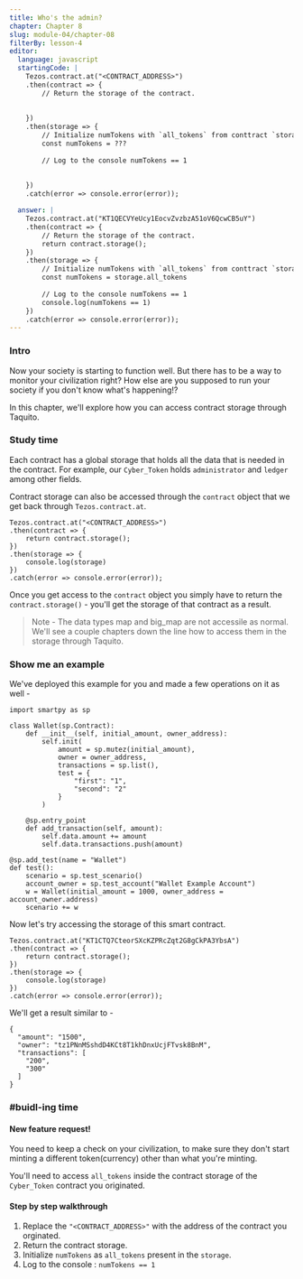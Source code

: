```yaml
---
title: Who's the admin?
chapter: Chapter 8
slug: module-04/chapter-08
filterBy: lesson-4
editor:
  language: javascript
  startingCode: |
    Tezos.contract.at("<CONTRACT_ADDRESS>")
    .then(contract => {
        // Return the storage of the contract.
        
        
    })
    .then(storage => {
        // Initialize numTokens with `all_tokens` from conttract `storage`.
        const numTokens = ???
        
        // Log to the console numTokens == 1
        
        
    })
    .catch(error => console.error(error));

  answer: |
    Tezos.contract.at("KT1QECVYeUcy1EocvZvzbzA51oV6QcwCB5uY")
    .then(contract => {
        // Return the storage of the contract.
        return contract.storage();
    })
    .then(storage => {
        // Initialize numTokens with `all_tokens` from conttract `storage`.
        const numTokens = storage.all_tokens
        
        // Log to the console numTokens == 1
        console.log(numTokens == 1)
    })
    .catch(error => console.error(error));
---
```

### Intro
Now your society is starting to function well. 
But there has to be a way to monitor your civilization right? 
How else are you supposed to run your society if you don't know what's happening!?

In this chapter, we'll explore how you can access contract storage through Taquito.

### Study time
Each contract has a global storage that holds all the data that is needed in the contract. For example, our `Cyber_Token` holds `administrator` and `ledger` among other fields.

Contract storage can also be accessed through the `contract` object that we get back through `Tezos.contract.at`.
```javascript=
Tezos.contract.at("<CONTRACT_ADDRESS>")
.then(contract => {
    return contract.storage();
})
.then(storage => {
    console.log(storage)
})
.catch(error => console.error(error));
```
Once you get access to the `contract` object you simply have to return the `contract.storage()` - you'll get the storage of that contract as a result. 

> Note - The data types map and big_map are not accessile as normal. We'll see a couple chapters down the line how to access them in the storage through Taquito.

### Show me an example
We've deployed this example for you and made a few operations on it as well - 
```python=
import smartpy as sp

class Wallet(sp.Contract):
    def __init__(self, initial_amount, owner_address):
        self.init(
            amount = sp.mutez(initial_amount),
            owner = owner_address,
            transactions = sp.list(),
            test = {
                "first": "1",
                "second": "2"
            }
        )
        
    @sp.entry_point
    def add_transaction(self, amount):
        self.data.amount += amount
        self.data.transactions.push(amount)
        
@sp.add_test(name = "Wallet")
def test():
    scenario = sp.test_scenario()
    account_owner = sp.test_account("Wallet Example Account")
    w = Wallet(initial_amount = 1000, owner_address = account_owner.address)
    scenario += w
```
Now let's try accessing the storage of this smart contract.
```javascript=
Tezos.contract.at("KT1CTQ7CteorSXcKZPRcZqt2G8gCkPA3YbsA")
.then(contract => {
    return contract.storage();
})
.then(storage => {
    console.log(storage)
})
.catch(error => console.error(error));
```
We'll get a result similar to - 
```json=
{
  "amount": "1500",
  "owner": "tz1PNnMSshdD4KCt8T1khDnxUcjFTvsk8BnM",
  "transactions": [
    "200",
    "300"
  ]
}
```


### #buidl-ing time
 
#### New feature request!
You need to keep a check on your civilization, to make sure they don't start minting a different token(currency) other than what you're minting.

You'll need to access `all_tokens` inside the contract storage of the `Cyber_Token` contract you originated.

#### Step by step walkthrough
1. Replace the `"<CONTRACT_ADDRESS>"` with the address of the contract you orginated.
2. Return the contract storage.
3. Initialize `numTokens` as `all_tokens` present in the `storage`.
4. Log to the console : `numTokens == 1`